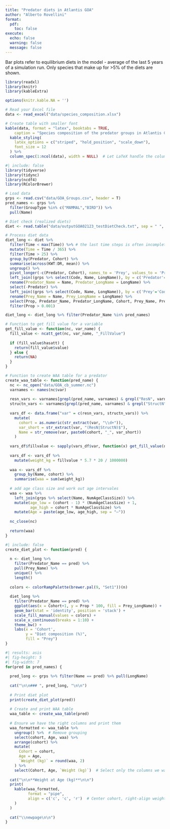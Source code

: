 ```yaml
---
title: "Predator diets in Atlantis GOA"
author: "Alberto Rovellini"
format: 
  pdf:
    toc: false
execute:
  echo: false
  warning: false
  message: false
---
```


Bar plots refer to equilibrium diets in the model - average of the last 5 years of a simulation run. Only species that make up for \>5% of the diets are shown.

```r
library(readxl)
library(knitr)
library(kableExtra)

options(knitr.kable.NA = '')

# Read your Excel file
data <- read_excel("data/species_composition.xlsx")

# Create table with smaller font
kable(data, format = "latex", booktabs = TRUE,
    caption = "Species composition of the predator groups in Atlantis GOA") %>%
  kable_styling(
    latex_options = c("striped", "hold_position", "scale_down"),
    font_size = 12
  ) %>%
  column_spec(1:ncol(data), width = NULL)  # Let LaTeX handle the column widths automatically

```

\newpage

```r
#| include: false
library(tidyverse)
library(tidync)
library(ncdf4)
library(RColorBrewer)

# Load data
grps <- read.csv("data/GOA_Groups.csv", header = T)
pred_names <- grps %>% 
  filter(GroupType %in% c("MAMMAL","BIRD")) %>% 
  pull(Name)

# Diet check (realized diets)
diet <- read.table("data/outputGOA02123_testDietCheck.txt", sep = " ", header = T)

# Process diet data
diet_long <- diet %>%
  filter(Time < max(Time)) %>% # the last time steps is often incomplete
  mutate(Time = Time / 365) %>%
  filter(Time > 25) %>%
  group_by(Predator, Cohort) %>%
  summarise(across(KWT:DR, mean)) %>%
  ungroup() %>%
  pivot_longer(-c(Predator, Cohort), names_to = 'Prey', values_to = 'Prop') %>%
  left_join((grps %>% select(Code, Name, LongName)), by = c('Predator'='Code')) %>%
  rename(Predator_Name = Name, Predator_LongName = LongName) %>%
  select(-Predator) %>%
  left_join((grps %>% select(Code, Name, LongName)), by = c('Prey'='Code')) %>%
  rename(Prey_Name = Name, Prey_LongName = LongName) %>%
  select(Prop, Predator_Name, Predator_LongName, Cohort, Prey_Name, Prey_LongName) %>%
  filter(Prop > 0.001)

diet_long <- diet_long %>% filter(Predator_Name %in% pred_names)

# Function to get fill value for a variable
get_fill_value <- function(nc, var_name) {
  fill_value <- ncatt_get(nc, var_name, "_FillValue")
  
  if (fill_value$hasatt) {
    return(fill_value$value)
  } else {
    return(NA)
  }
}

# Function to create WAA table for a predator
create_waa_table <- function(pred_name) {
  nc <- nc_open("data/GOA_cb_summer.nc")
  varnames <- names(nc$var)
  
  resn_vars <- varnames[grepl(pred_name, varnames) & grepl("ResN", varnames)]
  structn_vars <- varnames[grepl(pred_name, varnames) & grepl("StructN", varnames)]
  
  vars_df <- data.frame("var" = c(resn_vars, structn_vars)) %>%
    mutate(
      cohort = as.numeric(str_extract(var, "\\d+")),
      var_short = str_extract(var, "(ResN|StructN)$"),
      Name = str_remove(var, paste0(cohort, "_", var_short))
    )
  
  vars_df$fillvalue <- sapply(vars_df$var, function(x) get_fill_value(nc, x))
  
  vars_df <- vars_df %>%
    mutate(weight_kg = fillvalue * 5.7 * 20 / 1000000)
  
  waa <- vars_df %>%
    group_by(Name, cohort) %>%
    summarise(waa = sum(weight_kg))
  
  # add age class size and work out age intervales
  waa <- waa %>%
    left_join(grps %>% select(Name, NumAgeClassSize)) %>%
    mutate(age_low = (cohort - 1) * (NumAgeClassSize) + 1,
           age_high = cohort * NumAgeClassSize) %>%
    mutate(Age = paste(age_low, age_high, sep = "–"))
  
  nc_close(nc)
  
  return(waa)
}
```

```r
#| include: false
create_diet_plot <- function(pred) {
  
  n <- diet_long %>%
    filter(Predator_Name == pred) %>%
    pull(Prey_Name) %>%
    unique() %>%
    length()
  
  colors <- colorRampPalette(brewer.pal(9, "Set1"))(n)
  
  diet_long %>%
    filter(Predator_Name == pred) %>%
    ggplot(aes(x = Cohort+1, y = Prop * 100, fill = Prey_LongName)) +
    geom_bar(stat = 'identity', position = 'stack') +
    scale_fill_manual(values = colors) +
    scale_x_continuous(breaks = 1:10) +
    theme_bw() +
    labs(x = 'Cohort', 
         y = "Diet composition (%)", 
         fill = "Prey")
}
```

```r
#| results: asis
#| fig-height: 5
#| fig-width: 7
for(pred in pred_names) {
  
  pred_long <- grps %>% filter(Name == pred) %>% pull(LongName)
  
  cat("\n\n### ", pred_long, "\n\n")
  
  # Print diet plot
  print(create_diet_plot(pred))
  
  # Create and print WAA table
  waa_table <- create_waa_table(pred)
  
  # Ensure we have the right columns and print them
  waa_formatted <- waa_table %>% 
    ungroup() %>%  # Remove grouping
    select(cohort, Age, waa) %>% 
    arrange(cohort) %>%
    mutate(
      Cohort = cohort,
      Age = Age,
      `Weight (kg)` = round(waa, 2)
    ) %>%
    select(Cohort, Age, `Weight (kg)`)  # Select only the columns we want
    
  cat("\n\n**Weight at Age (kg)**\n\n")
  print(
    kable(waa_formatted,
          format = "pipe",
          align = c('c', 'c', 'r')  # Center cohort, right-align weights
    )
  )
  
  cat("\\newpage\n\n")
}
```
